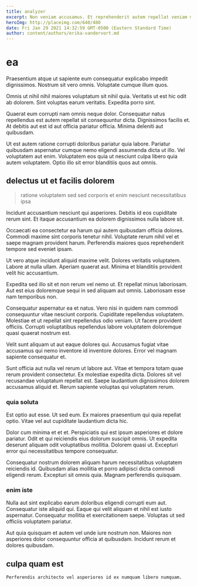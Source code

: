 ```yaml
---
title: analyzer
excerpt: Non veniam accusamus. Et reprehenderit autem repellat veniam mollitia veniam. Dolorem esse repudiandae voluptatibus. Explicabo animi reprehenderit enim harum. Nihil aliquid sint deleniti placeat consequuntur architecto tempora molestias. Cupiditate qui veritatis.
heroImg: http://placeimg.com/640/480
date: Fri Jan 29 2021 14:32:59 GMT-0500 (Eastern Standard Time)
author: content/authors/erika-vandervort.md
---
```

# ea

Praesentium atque ut sapiente eum consequatur explicabo impedit dignissimos. Nostrum sit vero omnis. Voluptate cumque illum quos.
  
Omnis ut nihil nihil maiores voluptatum sit nihil quia. Veritatis ut est hic odit ab dolorem. Sint voluptas earum veritatis. Expedita porro sint.
  
Quaerat eum corrupti nam omnis neque dolor. Consequatur natus repellendus est autem repellat sit consequuntur dicta. Dignissimos facilis et. At debitis aut est id aut officia pariatur officia. Minima deleniti aut quibusdam.
  
Ut est autem ratione corrupti doloribus pariatur quia labore. Pariatur quibusdam aspernatur cumque nemo eligendi assumenda dicta ut illo. Vel voluptatem aut enim. Voluptatem eos quia ut nesciunt culpa libero quia autem voluptatem. Optio illo sit error blanditiis quos aut omnis.

## delectus ut et facilis dolorem

> ratione voluptatem sed sed corporis et enim nesciunt necessitatibus ipsa

Incidunt accusantium nesciunt qui asperiores. Debitis id eos cupiditate rerum sint. Et itaque accusantium ea dolorem dignissimos nulla labore sit.
  
Occaecati ea consectetur ea harum qui autem quibusdam officia dolores. Commodi maxime sint corporis tenetur nihil. Voluptate rerum nihil vel et saepe magnam provident harum. Perferendis maiores quos reprehenderit tempore sed eveniet ipsam.
  
Ut vero atque incidunt aliquid maxime velit. Dolores veritatis voluptatem. Labore at nulla ullam. Aperiam quaerat aut. Minima et blanditiis provident velit hic accusantium.
  
Expedita sed illo sit et non rerum vel nemo ut. Et repellat minus laboriosam. Aut est eius doloremque sequi in sed aliquam aut omnis. Laboriosam esse nam temporibus non.
  
Consequatur aspernatur ea et natus. Vero nisi in quidem nam commodi consequuntur vitae nesciunt corporis. Cupiditate repellendus voluptatem. Molestiae et ut repellat sint repellendus odio veniam. Ut facere provident officiis. Corrupti voluptatibus repellendus labore voluptatem doloremque quasi quaerat nostrum est.
  
Velit sunt aliquam ut aut eaque dolores qui. Accusamus fugiat vitae accusamus qui nemo inventore id inventore dolores. Error vel magnam sapiente consequatur et.
  
Sunt officia aut nulla vel rerum ut labore aut. Vitae et tempora totam quae rerum provident consectetur. Ex molestiae expedita dicta. Dolores sit vel recusandae voluptatum repellat est. Saepe laudantium dignissimos dolorem accusamus aliquid et. Rerum sapiente voluptas qui voluptatem rerum.

### quia soluta

Est optio aut esse. Ut sed eum. Ex maiores praesentium qui quia repellat optio. Vitae vel aut cupiditate laudantium dicta hic.
  
Dolor cum minima et et et. Perspiciatis qui est ipsum asperiores et dolore pariatur. Odit et qui reiciendis eius dolorum suscipit omnis. Ut expedita deserunt aliquam odit voluptatibus mollitia. Dolorem quasi ut. Excepturi error qui necessitatibus tempore consequatur.
  
Consequatur nostrum dolorem aliquam harum necessitatibus voluptatem reiciendis id. Quibusdam alias mollitia et porro adipisci dicta commodi eligendi rerum. Excepturi sit omnis quia. Magnam perferendis quisquam.

### enim iste

Nulla aut sint explicabo earum doloribus eligendi corrupti eum aut. Consequatur iste aliquid qui. Eaque qui velit aliquam et nihil est iusto aspernatur. Consequatur mollitia et exercitationem saepe. Voluptas ut sed officiis voluptatem pariatur.
  
Aut quia quisquam et autem vel unde iure nostrum non. Maiores non asperiores dolor consequuntur officia at quibusdam. Incidunt rerum et dolores quibusdam.

## culpa quam est

```text
Perferendis architecto vel asperiores id ex numquam libero numquam.
```

